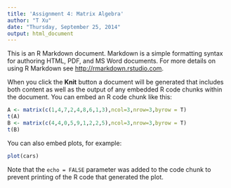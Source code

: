 ```yaml
---
title: 'Assignment 4: Matrix Algebra'
author: "T Xu"
date: "Thursday, September 25, 2014"
output: html_document
---
```


This is an R Markdown document. Markdown is a simple formatting syntax for authoring HTML, PDF, and MS Word documents. For more details on using R Markdown see <http://rmarkdown.rstudio.com>.

When you click the **Knit** button a document will be generated that includes both content as well as the output of any embedded R code chunks within the document. You can embed an R code chunk like this:

```r
A <- matrix(c(1,4,7,2,4,8,6,1,3),ncol=3,nrow=3,byrow = T)
t(A)
B <- matrix(c(4,4,0,5,9,1,2,2,5),ncol=3,nrow=3,byrow = T)
t(B)
```

You can also embed plots, for example:

```r
plot(cars)
```

Note that the `echo = FALSE` parameter was added to the code chunk to prevent printing of the R code that generated the plot.
